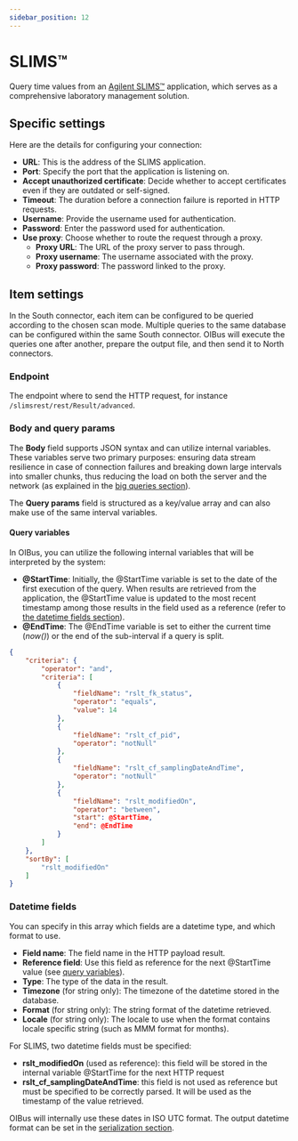 ```yaml
---
sidebar_position: 12
---
```



# SLIMS™
Query time values from an [Agilent SLIMS™](https://www.agilent.com/en/product/software-informatics/lab-workflow-management-software/slims)
application, which serves as a comprehensive laboratory management solution.

## Specific settings
Here are the details for configuring your connection:
- **URL**: This is the address of the SLIMS application.
- **Port**: Specify the port that the application is listening on.
- **Accept unauthorized certificate**: Decide whether to accept certificates even if they are outdated or self-signed.
- **Timeout**: The duration before a connection failure is reported in HTTP requests.
- **Username**: Provide the username used for authentication.
- **Password**: Enter the password used for authentication.
- **Use proxy**: Choose whether to route the request through a proxy.
  - **Proxy URL**: The URL of the proxy server to pass through.
  - **Proxy username**: The username associated with the proxy.
  - **Proxy password**: The password linked to the proxy.

<ThrottlingSettings/>

## Item settings
In the South connector, each item can be configured to be queried according to the chosen scan mode. Multiple queries to
the same database can be configured within the same South connector. OIBus will execute the queries one after another,
prepare the output file, and then send it to North connectors.

### Endpoint
The endpoint where to send the HTTP request, for instance `/slimsrest/rest/Result/advanced`.

### Body and query params
The **Body** field supports JSON syntax and can utilize internal variables. These variables serve two primary purposes:
ensuring data stream resilience in case of connection failures and breaking down large intervals into smaller chunks,
thus reducing the load on both the server and the network (as explained in the [big queries section](#splitting-large-queries)).

The **Query params** field is structured as a key/value array and can also make use of the same interval variables.

#### Query variables
In OIBus, you can utilize the following internal variables that will be interpreted by the system:

- **@StartTime**: Initially, the @StartTime variable is set to the date of the first execution of the query. When results
are retrieved from the application, the @StartTime value is updated to the most recent timestamp among those results in the
field used as a reference (refer to [the datetime fields section](#datetime-fields)).
- **@EndTime**: The @EndTime variable is set to either the current time (_now()_) or the end of the sub-interval if a
query is split.

```json title="Body example with variables"
{
    "criteria": {
        "operator": "and",
        "criteria": [
            {
                "fieldName": "rslt_fk_status",
                "operator": "equals",
                "value": 14
            },
            {
                "fieldName": "rslt_cf_pid",
                "operator": "notNull"
            },
            {
                "fieldName": "rslt_cf_samplingDateAndTime",
                "operator": "notNull"
            },
            {
                "fieldName": "rslt_modifiedOn",
                "operator": "between",
                "start": @StartTime,
                "end": @EndTime
            }
        ]
    },
    "sortBy": [
        "rslt_modifiedOn"
    ]
}
```

### Datetime fields
You can specify in this array which fields are a datetime type, and which format to use.
- **Field name**: The field name in the HTTP payload result.
- **Reference field**: Use this field as reference for the next @StartTime value (see [query variables](#query-variables)).
- **Type**: The type of the data in the result.
- **Timezone** (for string only): The timezone of the datetime stored in the
database.
- **Format** (for string only): The string format of the datetime retrieved.
- **Locale** (for string only): The locale to use when the format contains locale specific string (such as MMM format for
months).

For SLIMS, two datetime fields must be specified:
- **rslt_modifiedOn** (used as reference): this field will be stored in the internal variable @StartTime for the next HTTP request
- **rslt_cf_samplingDateAndTime**: this field is not used as reference but must be specified to be correctly parsed. It will be used
as the timestamp of the value retrieved.

OIBus will internally use these dates in ISO UTC format. The output datetime format can be set in the
[serialization section](#csv-serialization).

<SerializationSettings></SerializationSettings>